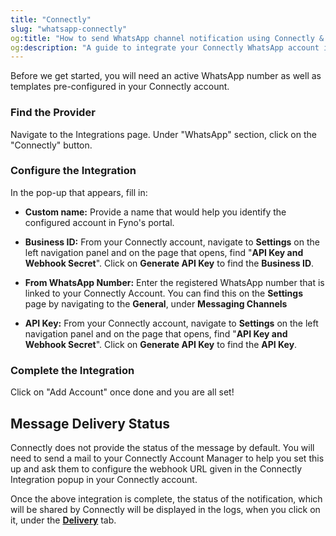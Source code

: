 ```yaml
---
title: "Connectly"
slug: "whatsapp-connectly"
og:title: "How to send WhatsApp channel notification using Connectly & Fyno | Help Document"
og:description: "A guide to integrate your Connectly WhatsApp account into Fyno."
---
```


Before we get started, you will need an active WhatsApp number as well as templates pre-configured in your Connectly account.

<Steps>

### Find the Provider

Navigate to the Integrations page. Under "WhatsApp" section, click on the "Connectly" button.

### Configure the Integration

In the pop-up that appears, fill in:

-   **Custom name:** Provide a name that would help you identify the configured account in Fyno's portal.

-   **Business ID:** From your Connectly account, navigate to **Settings** on the left navigation panel and on the page that opens, find "**API Key and Webhook Secret**". Click on **Generate API Key** to find the **Business ID**.

-   **From WhatsApp Number:** Enter the registered WhatsApp number that is linked to your Connectly Account. You can find this on the **Settings** page by navigating to the **General**, under **Messaging Channels**

-   **API Key:** From your Connectly account, navigate to **Settings** on the left navigation panel and on the page that opens, find "**API Key and Webhook Secret**". Click on **Generate API Key** to find the **API Key**.

### Complete the Integration

Click on "Add Account" once done and you are all set!

</Steps>

## Message Delivery Status

Connectly does not provide the status of the message by default. You will need to send a mail to your Connectly Account Manager to help you set this up and ask them to configure the webhook URL given in the Connectly Integration popup in your Connectly account.

Once the above integration is complete, the status of the notification, which will be shared by Connectly will be displayed in the logs, when you click on it, under the **[Delivery](./log-details-delivery)** tab.

